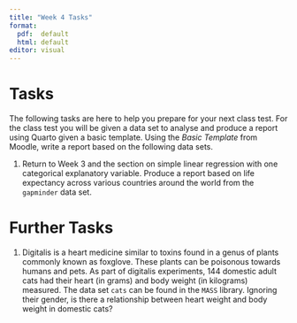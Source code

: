 ```yaml
---
title: "Week 4 Tasks"
format: 
  pdf:  default
  html: default
editor: visual
---
```


# Tasks

The following tasks are here to help you prepare for your next class test. For the class test you will be given a data set to analyse and produce a report using Quarto given a basic template. Using the *Basic Template* from Moodle, write a report based on the following data sets.

1.  Return to Week 3 and the section on simple linear regression with one categorical explanatory variable. Produce a report based on life expectancy across various countries around the world from the `gapminder` data set.

# Further Tasks

1.  Digitalis is a heart medicine similar to toxins found in a genus of plants commonly known as foxglove. These plants can be poisonous towards humans and pets. As part of digitalis experiments, 144 domestic adult cats had their heart (in grams) and body weight (in kilograms) measured. The data set `cats` can be found in the `MASS` library. Ignoring their gender, is there a relationship between heart weight and body weight in domestic cats?
